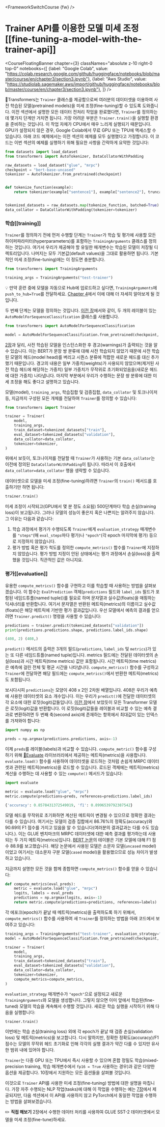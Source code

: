<FrameworkSwitchCourse {fw} />

# Trainer API를 이용한 모델 미세 조정[[fine-tuning-a-model-with-the-trainer-api]]

<CourseFloatingBanner chapter={3}
  classNames="absolute z-10 right-0 top-0"
  notebooks={[
    {label: "Google Colab", value: "https://colab.research.google.com/github/huggingface/notebooks/blob/master/course/en/chapter3/section3.ipynb"},
    {label: "Aws Studio", value: "https://studiolab.sagemaker.aws/import/github/huggingface/notebooks/blob/master/course/en/chapter3/section3.ipynb"},
]} />

<Youtube id="nvBXf7s7vTI"/>

🤗Transformers는 `Trainer` 클래스를 제공함으로써 여러분의 데이터셋을 이용하여 사전 학습된 모델(pretrained models)을 미세 조정(fine-tuning)할 수 있도록 도와줍니다. 이전 섹션에서 설명한 모든 데이터 전처리 작업을 완료했다면, `Trainer`를 정의하는데 몇가지 단계만 거치면 됩니다. 가장 어려운 부분은 `Trainer.train()`을 실행할 환경을 준비하는 것입니다. 이 작업 자체가 CPU에서 매우 느리게 실행되기 때문입니다. GPU가 설정되지 않은 경우, Google Colab에서 무료 GPU 또는 TPU에 액세스할 수 있습니다.
아래 코드 예제에서는 이전 섹션의 예제를 모두 실행했다고 가정합니다. 이 코드는 이번 섹션의 예제를 실행하기 위해 필요한 사항을 간략하게 요약한 것입니다:

```py
from datasets import load_dataset
from transformers import AutoTokenizer, DataCollatorWithPadding

raw_datasets = load_dataset("glue", "mrpc")
checkpoint = "bert-base-uncased"
tokenizer = AutoTokenizer.from_pretrained(checkpoint)


def tokenize_function(example):
    return tokenizer(example["sentence1"], example["sentence2"], truncation=True)


tokenized_datasets = raw_datasets.map(tokenize_function, batched=True)
data_collator = DataCollatorWithPadding(tokenizer=tokenizer)
```

### 학습[[training]]

`Trainer`를 정의하기 전에 먼저 수행할 단계는 `Trainer`가 학습 및 평가에 사용할 모든 하이퍼파라미터(hyperparameters)를 포함하는 `TrainingArguments` 클래스를 정의하는 것입니다. 여기서 우리가 제공해야 할 유일한 매개변수는 학습된 모델이 저장될 디렉토리입니다. 나머지는 모두 기본값(default values)을 그대로 활용하면 됩니다. 기본적인 미세 조정(fine-tuning)에는 이 정도면 충분합니다.

```py
from transformers import TrainingArguments

training_args = TrainingArguments("test-trainer")
```

<Tip>

💡 만약 훈련 중에 모델을 자동으로 Hub에 업로드하고 싶다면, `TrainingArguments`에 `push_to_hub=True`를 전달하세요. [Chapter 4](/course/chapter4/3)에서 이에 대해 더 자세히 알아보게 될 것입니다.

</Tip>

두 번째 단계는 모델을 정의하는 것입니다. [이전 장](/course/chapter2)에서와 같이, 두 개의 레이블이 있는 `AutoModelForSequenceClassification` 클래스를 사용합니다.

```py
from transformers import AutoModelForSequenceClassification

model = AutoModelForSequenceClassification.from_pretrained(checkpoint, num_labels=2)
```

[2장](/course/chapter2)과 달리, 사전 학습된 모델을 인스턴스화한 후 경고(warnings)가 출력되는 것을 알 수 있습니다. 이는 BERT가 문장 쌍 분류에 대해 사전 학습되지 않았기 때문에 사전 학습된 모델의 헤드(model head)를 버리고 시퀀스 분류에 적합한 새로운 헤드를 대신 추가했기 때문입니다. 경고의 내용은 일부 가중치(weights)가 사용되지 않았으며(제거된 사전 학습 헤드에 해당하는 가중치) 일부 가중치가 무작위로 초기화되었음을(새로운 헤드에 대한 가중치) 나타냅니다. 마지막 부분에서 우리가 수행하는 문장 쌍 분류에 대한 미세 조정을 해도 좋다고 설명하고 있습니다.

모델(model), `training_args`, 학습집합 및 검증집합, `data_collator` 및 토크나이저 등, 지금까지 구성된 모든 개체를 전달하여 `Trainer`를 정의할 수 있습니다:

```py
from transformers import Trainer

trainer = Trainer(
    model,
    training_args,
    train_dataset=tokenized_datasets["train"],
    eval_dataset=tokenized_datasets["validation"],
    data_collator=data_collator,
    tokenizer=tokenizer,
)
```

위에서 보듯이, 토크나이저를 전달할 때 `Trainer`가 사용하는 기본 `data_collator`는 이전에 정의된 `DataCollatorWithPadding`이 됩니다. 따라서 이 호출에서 `data_collator=data_collator` 행을 생략할 수 있습니다.

데이터셋으로 모델을 미세 조정(fine-tuning)하려면 `Trainer`의 `train()` 메서드를 호출하기만 하면 됩니다:

```py
trainer.train()
```

미세 조정이 시작되고(GPU에서 몇 분 정도 소요됨) 500단계마다 학습 손실(training loss)이 보고됩니다. 그러나 모델의 성능이 좋은지 혹은 나쁜지는 알려주지 않습니다. 그 이유는 다음과 같습니다:

1. 학습 과정에서 평가가 수행되도록 `Trainer`에게 `evaluation_strategy` 매개변수를 `"steps"`(매 `eval_steps`마다 평가)나 `"epoch"`(각 epoch 마지막에 평가) 등으로 지정하지 않았습니다.
2. 평가 방법 혹은 평가 척도를 정의한 `compute_metrics()` 함수를 `Trainer`에 지정하지 않았습니다. 평가 방법 지정이 안된 상태에서는 평가 과정에서 손실(loss)을 출력했을 것입니다. 직관적인 값은 아니지요.

### 평가[[evaluation]]

유용한 `compute_metrics()` 함수를 구현하고 이를 학습할 때 사용하는 방법을 살펴보겠습니다. 이 함수는 `EvalPrediction` 객체(`predictions` 필드와 `label_ids` 필드가 포함된 네임드튜플(named tuple))를 필요로 하며 문자열과 실수값(floats)을 매핑하는 딕셔너리를 반환합니다. 여기서 문자열은 반환된 메트릭(metrics)의 이름이고 실수값(floats)은 해당 메트릭에 기반한 평가 결과값입니다. 우선 모델에서 예측의 결과를 얻으려면 `Trainer.predict()` 명령을 사용할 수 있습니다:

```py
predictions = trainer.predict(tokenized_datasets["validation"])
print(predictions.predictions.shape, predictions.label_ids.shape)
```

```python out
(408, 2) (408,)
```

`predict()` 메서드의 출력은 3개의 필드(`predictions`, `label_ids` 및 `metrics`)가 있는 또 다른 네임드튜플(named tuple)입니다. metrics 필드에는 전달된 데이터셋의 손실(loss)과 시간 메트릭(time metrics) 값만 포함됩니다. 시간 메트릭(time metrics)은 예측에 걸린 전체 및 평균 시간을 나타냅니다. `compute_metrics()` 함수를 구성하고 `Trainer`에 전달하면 해당 필드에는 `compute_metrics()`에서 반환한 메트릭(metrics)도 포함됩니다.

보시다시피 `predictions`는 모양이 408 x 2인 2차원 배열입니다. 408은 우리가 예측에 사용한 데이터셋의 요소 개수입니다. 이는 우리가 `predict()`에 전달한 데이터셋의 각 요소에 대한 로짓(logit)값들입니다. [이전 장](/course/chapter2)에서 보았듯이 모든 Transformer 모델은 로짓(logit)값을 반환합니다. 이 로짓(logit)값들을 레이블과 비교할 수 있는 예측 결과로 변환하려면 두 번째 축(second axis)에 존재하는 항목에서 최대값이 있는 인덱스를 가져와야 합니다:

```py
import numpy as np

preds = np.argmax(predictions.predictions, axis=-1)
```

이제 `preds`를 레이블(labels)과 비교할 수 있습니다. `compute_metric()` 함수를 구성하기 위해 [🤗Evaluate](https://github.com/huggingface/evaluate/) 라이브러리에서 제공하는 메트릭(metrics)을 사용합니다. `evaluate.load()` 함수를 사용하여 데이터셋을 로드하는 것처럼 손쉽게 MRPC 데이터셋과 관련된 메트릭(metrics)을 로드할 수 있습니다. 로드된 객체에는 메트릭(metrics) 계산을 수행하는 데 사용할 수 있는 `compute()` 메서드가 있습니다:

```py
import evaluate

metric = evaluate.load("glue", "mrpc")
metric.compute(predictions=preds, references=predictions.label_ids)
```

```python out
{'accuracy': 0.8578431372549019, 'f1': 0.8996539792387542}
```

모델 헤드를 무작위로 초기화하면 계산된 메트릭이 변경될 수 있으므로 정확한 결과는 다를 수 있습니다. 여기서는 모델이 검증 집합에서 86.76%의 정확도(accuracy)와 90.69의 F1 점수를 가지고 있음을 알 수 있습니다(여러분의 결과값과는 다를 수도 있습니다.). 이는 GLUE 벤치마크의 MRPC 데이터셋에 대한 예측 결과를 평가하는데 사용되는 두 가지 메트릭(metrics)입니다. [BERT 논문](https://arxiv.org/pdf/1810.04805.pdf)의 테이블은 기본 모델에 대해 F1 점수 88.9를 보고했습니다. 해당 논문에서 사용된 모델은 소문자 모델(`uncased` model)이었고 여기서는 대소문자 구분 모델(`cased` model)을 활용했으므로 성능 차이가 발생하고 있습니다.

지금까지 설명한 모든 것을 함께 종합하면 `compute_metrics()` 함수를 얻을 수 있습니다:

```py
def compute_metrics(eval_preds):
    metric = evaluate.load("glue", "mrpc")
    logits, labels = eval_preds
    predictions = np.argmax(logits, axis=-1)
    return metric.compute(predictions=predictions, references=labels)
```

각 에포크(epoch)가 끝날 때 메트릭(metrics)을 출력하도록 하기 위해서, `compute_metrics()` 함수를 사용하여 새 `Trainer`를 정의하는 방법을 아래 코드에서 보여주고 있습니다:

```py
training_args = TrainingArguments("test-trainer", evaluation_strategy="epoch")
model = AutoModelForSequenceClassification.from_pretrained(checkpoint, num_labels=2)

trainer = Trainer(
    model,
    training_args,
    train_dataset=tokenized_datasets["train"],
    eval_dataset=tokenized_datasets["validation"],
    data_collator=data_collator,
    tokenizer=tokenizer,
    compute_metrics=compute_metrics,
)
```

`evaluation_strategy` 매개변수가 `"epoch"`으로 설정되고 새로운 `TrainingArguments`와 모델을 생성합니다. 그렇지 않으면 이미 앞에서 학습된(fine-tuned) 모델의 학습을 계속해서 수행할 것입니다. 새로운 학습 실행을 시작하기 위해 다음을 실행합니다:

```py
trainer.train()
```

이번에는 학습 손실(training loss) 외에 각 epoch가 끝날 때 검증 손실(validation loss) 및 메트릭(metrics)을 보고합니다. 다시 말하지만, 정확한 정확도(accuracy)/F1 점수는 모델의 무작위 헤드 초기화로 인해 각각의 실행 결과가 약간 다를 수 있지만 유사한 범위 내에 있어야 합니다.

`Trainer`는 다중 GPU 또는 TPU에서 즉시 사용할 수 있으며 혼합 정밀도 학습(mixed-precision training, 학습 매개변수에서 `fp16 = True` 사용하는 경우)과 같은 다양한 옵션을 제공합니다. 10장에서 지원하는 모든 옵션들을 살펴볼 것입니다.

이것으로 `Trainer` API를 사용한 미세 조정(fine-tuning) 방법에 대한 설명을 마칩니다. 가장 자주 수행되는 NLP 작업(tasks)에 대해 이 작업을 수행하는 예는 [7장](/course/chapter7)에서 제공되지만, 다음 섹션에서 이 API를 사용하지 않고 PyTorch에서 동일한 작업을 수행하는 방법을 살펴보겠습니다.

<Tip>

✏️ **직접 해보기** 2장에서 수행한 데이터 처리를 사용하여 GLUE SST-2 데이터셋에서 모델을 미세 조정(fine-tune)하세요.

</Tip>

